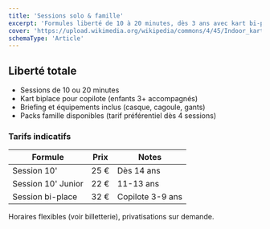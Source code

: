 ```yaml
---
title: 'Sessions solo & famille'
excerpt: 'Formules liberté de 10 à 20 minutes, dès 3 ans avec kart bi-place et mini-karts.'
cover: 'https://upload.wikimedia.org/wikipedia/commons/4/45/Indoor_karting.jpg'
schemaType: 'Article'
---
```


## Liberté totale

- Sessions de 10 ou 20 minutes
- Kart biplace pour copilote (enfants 3+ accompagnés)
- Briefing et équipements inclus (casque, cagoule, gants)
- Packs famille disponibles (tarif préférentiel dès 4 sessions)

### Tarifs indicatifs

| Formule            | Prix | Notes            |
| ------------------ | ---- | ---------------- |
| Session 10'        | 25 € | Dès 14 ans       |
| Session 10' Junior | 22 € | 11-13 ans        |
| Session bi-place   | 32 € | Copilote 3-9 ans |

Horaires flexibles (voir billetterie), privatisations sur demande.
